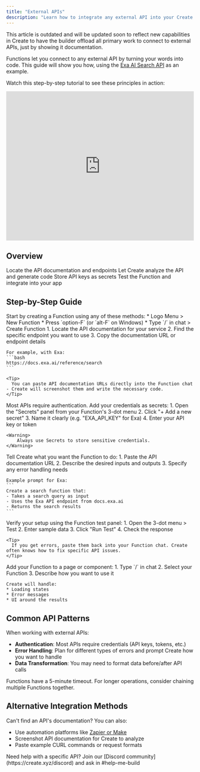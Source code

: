 ```yaml
---
title: "External APIs"
description: "Learn how to integrate any external API into your Create applications using Functions"
---
```

<warn>
This article is outdated and will be updated soon to reflect new capabilities in Create to have the builder offload all primary work to connect to external APIs, just by showing it documentation.
</warn>

Functions let you connect to any external API by turning your words into code. This guide will show you how, using the [Exa AI Search API](https://exa.ai/) as an example.

Watch this step-by-step tutorial to see these principles in action:

<iframe
  width="100%"
  height="400"
  src="https://www.youtube.com/embed/Le_b7AORg-A"
  title="Connect External APIs to Create Tutorial"
  frameborder="0"
  allow="accelerometer; autoplay; clipboard-write; encrypted-media; gyroscope; picture-in-picture"
  allowfullscreen
></iframe>

## Overview

<CardGroup cols={2}>
  <Card title="Find API Documentation" icon="book">
    Locate the API documentation and endpoints
  </Card>
  <Card title="Create Function" icon="code">
    Let Create analyze the API and generate code
  </Card>
  <Card title="Add Credentials" icon="key">
    Store API keys as secrets
  </Card>
  <Card title="Test & Build" icon="browser">
    Test the Function and integrate into your app
  </Card>
</CardGroup>

## Step-by-Step Guide

<Steps>
  <Step title="Create a New Function">
    Start by creating a Function using any of these methods:
    * Logo Menu > New Function
    * Press `option-F` (or `alt-F` on Windows)
    * Type `/` in chat > Create Function
  </Step>

  <Step title="Find API Documentation">
    1. Locate the API documentation for your service
    2. Find the specific endpoint you want to use
    3. Copy the documentation URL or endpoint details
    
    For example, with Exa:
    ```bash
    https://docs.exa.ai/reference/search
    ```

    <Tip>
      You can paste API documentation URLs directly into the Function chat - Create will screenshot them and write the necessary code.
    </Tip>
  </Step>

  <Step title="Add API Credentials">
    Most APIs require authentication. Add your credentials as secrets:
    1. Open the "Secrets" panel from your Function's 3-dot menu
    2. Click "+ Add a new secret"
    3. Name it clearly (e.g. "EXA_API_KEY" for Exa)
    4. Enter your API key or token
    
    <Warning>
        Always use Secrets to store sensitive credentials.
    </Warning>
  </Step>

  <Step title="Configure the Function">
    Tell Create what you want the Function to do:
    1. Paste the API documentation URL
    2. Describe the desired inputs and outputs
    3. Specify any error handling needs

    Example prompt for Exa:
    ```
    Create a search function that:
    - Takes a search query as input
    - Uses the Exa API endpoint from docs.exa.ai
    - Returns the search results
    ```
  </Step>

  <Step title="Test the Integration">
    Verify your setup using the Function test panel:
    1. Open the 3-dot menu > Test
    2. Enter sample data
    3. Click "Run Test"
    4. Check the response
    
    <Tip>
      If you get errors, paste them back into your Function chat. Create often knows how to fix specific API issues.
    </Tip>
  </Step>

  <Step title="Build the Frontend">
    Add your Function to a page or component:
    1. Type `/` in chat
    2. Select your Function
    3. Describe how you want to use it
    
    Create will handle:
    * Loading states
    * Error messages
    * UI around the results
  </Step>
</Steps>

## Common API Patterns

When working with external APIs:

* **Authentication**: Most APIs require credentials (API keys, tokens, etc.)
* **Error Handling**: Plan for different types of errors and prompt Create how you want to handle
* **Data Transformation**: You may need to format data before/after API calls

<Note>
Functions have a 5-minute timeout. For longer operations, consider chaining multiple Functions together.
</Note>

## Alternative Integration Methods

Can't find an API's documentation? You can also:

* Use automation platforms like [Zapier or Make](/quick-tips/zapier-make-n8n)
* Screenshot API documentation for Create to analyze
* Paste example CURL commands or request formats

<Tip>
Need help with a specific API? Join our [Discord community](https://create.xyz/discord) and ask in #help-me-build
</Tip>
